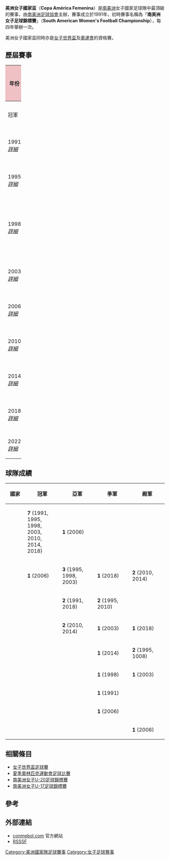 {{Infobox football tournament
| name                 = 美洲女子國家盃
| logo                 = Copa-America-Femenina-Logo.png
| caption              = 
| founded              = {{Start date and age|df=yes|1991}}
| organiser            = [[南美洲足球協會|南美洲足球協會]]<br> (CONMEBOL)
| region               = [[南美洲|南美洲]]
| number of teams      = 10 隊
| qualifier for        = [[國際足協女子世界盃|女子世界盃]]
| current champion     = {{fbw|BRA}}（第 7 次）
| most successful team = {{fbw|BRA}}（7 次）
| website              = http://www.conmebol.com/en/copa-america-femenina
}}

'''美洲女子國家盃'''（'''Copa América Femenina'''）是[[南美洲|南美洲]]女子國家足球隊中最頂級的賽事，由[[南美洲足球協會|南美洲足球協會]]主辦，賽事成立於1991年，初時賽事名稱為「'''南美洲女子足球錦標賽'''」（'''South American Women's Football Championship'''），每四年舉辦一次。

美洲女子國家盃同時亦是[[女子世界盃足球賽|女子世界盃]]及[[夏季奧林匹克運動會足球比賽|奧運會]]的資格賽。

== 歷屆賽事 ==
{| border="1" style="border-collapse:collapse; font-size:100%;" cellpadding="3" cellspacing="0" width="100%"
|- 
!rowspan="2" width="5%" style="background:#EFC1C4" |年份
!rowspan="2" width="9%" style="background:#EFC1C4" |主辦國
!rowspan="10" width="1%" |
!colspan="3" style="background:#EFC1C4" |決賽
!rowspan="10" width="1%" |
!colspan="3" style="background:#EFC1C4" |季軍戰
!rowspan="10" width="1%" |
!rowspan="2" width="6%" style="background:#EFC1C4" |參賽<br>隊數
|-
!width="15%" bgcolor=gold|冠軍
!width="9%"|比數
!width="15%" bgcolor=silver|亞軍
!width="15%" bgcolor=a67d3d|季軍
!width="9%"|比數
!width="15%" bgcolor=9acdff|殿軍

|- align=center bgcolor="#FFF0FF"
|1991<br />''[[1991年南美洲女子足球錦標賽|詳細]]''
|{{flag|BRA}}
|'''{{fbw-big|BRA}}'''
|'''小組賽'''
|{{fbw-big|CHI}}
|{{fbw-big|VEN}}
|colspan=2|'''N/A'''
| 3

|- align=center bgcolor="#FFD4E4"
|1995<br />''[[1995年南美洲女子足球錦標賽|詳細]]''
|{{flag|BRA}}
|'''{{fbw-big|BRA}}'''
|'''小組賽'''
|{{fbw-big|ARG}}
|{{fbw-big|CHI}}
|'''小組賽'''
|{{fbw-big|ECU}}
| 5

|- align=center bgcolor="#FFF0FF"
|1998<br />''[[1998年南美洲女子足球錦標賽|詳細]]''
|{{flag|ARG}}
|'''{{fbw-big|BRA}}'''
|'''7–1'''
|{{fbw-big|ARG}}
|{{fbw-big|PER}}
|'''3–3'''<small>（[[加時賽|加時]]）<br>'''5–4'''（[[互射十二碼|十二碼]]）</small>
|{{fbw-big|ECU}}
| 10

|- align=center bgcolor="#FFD4E4"
|2003<br />''[[2003年南美洲女子足球錦標賽|詳細]]''
|{{flag|PER}}
|'''{{fbw-big|BRA}}'''
|'''小組賽'''
|{{fbw-big|ARG}}
|{{fbw-big|COL}}
|'''小組賽'''
|{{fbw-big|PER}}
| 10

|- align=center bgcolor="#FFF0FF"
|2006<br />''[[2006年南美洲女子足球錦標賽|詳細]]''
|{{flag|ARG}}
|'''{{fbw-big|ARG}}'''
|'''小組賽'''
|{{fbw-big|BRA}}
|{{fbw-big|URU}}
|'''小組賽'''
|{{fbw-big|PAR}}
| 10

|- align=center bgcolor="#FFD4E4"
|2010<br />''[[2010年南美洲女子足球錦標賽|詳細]]''
|{{flag|ECU}}
|'''{{fbw-big|BRA}}'''
|'''小組賽'''
|{{fbw-big|COL}}
|{{fbw-big|CHI}}
|'''小組賽'''
|{{fbw-big|ARG}}
| 10

|- align=center bgcolor="#FFF0FF"
|2014<br />''[[2014年美洲女子國家盃|詳細]]''
|{{flag|ECU}}
|'''{{fbw-big|BRA}}'''
|'''小組賽'''
|{{fbw-big|COL}}
|{{fbw-big|ECU}}
|'''小組賽'''
|{{fbw-big|ARG}}
| 10

|- align=center bgcolor="#FFD4E4"
|2018<br />''[[2018年美洲女子國家盃|詳細]]''
|{{flag|CHI}}
|'''{{fbw-big|BRA}}'''
|'''小組賽'''
|{{fbw-big|CHI}}
|{{fbw-big|ARG}}
|'''小組賽'''
|{{fbw-big|COL}}
| 10

|- align=center bgcolor="#FFF0FF"
|2022<br />''[[2022年美洲女子國家盃|詳細]]''
|{{flag|COL}}
|}

== 球隊成績 ==
{| class="wikitable"
|-
! style="width:10%;"| 國家
! style="width:18%;"| 冠軍
! style="width:18%;"| 亞軍
! style="width:18%;"| 季軍
! style="width:18%;"| 殿軍
|-
|{{fbw|BRA}}
|bgcolor=gold|'''7''' (1991, 1995, 1998, 2003, 2010, 2014, 2018)
|bgcolor=silver|'''1''' (2006)
|
|
|-
|{{fbw|ARG}}
|bgcolor=gold|'''1''' (2006)
|bgcolor=silver|'''3''' (1995, 1998, 2003)
|bgcolor=a67d3d|'''1''' (2018)
|bgcolor=9acdff|'''2''' (2010, 2014)
|-
|{{fbw|CHI}}
|
|bgcolor=silver|'''2''' (1991, 2018)
|bgcolor=a67d3d|'''2''' (1995, 2010)
|
|-
|{{fbw|COL}}
|
|bgcolor=silver|'''2''' (2010, 2014)
|bgcolor=a67d3d|'''1''' (2003)
|bgcolor=9acdff|'''1''' (2018)
|-
|{{fbw|ECU}}
|
|
|bgcolor=a67d3d|'''1''' (2014)
|bgcolor=9acdff|'''2''' (1995, 1008)
|-
|{{fbw|PER}}
|
|
|bgcolor=a67d3d|'''1''' (1998)
|bgcolor=9acdff|'''1''' (2003)
|-
|{{fbw|VEN}}
|
|
|bgcolor=a67d3d|'''1''' (1991)
|
|-
|{{fbw|URU}}
|
|
|bgcolor=a67d3d|'''1''' (2006)
|
|-
|{{fbw|PAR}}
|
|
|
|bgcolor=9acdff|'''1''' (2006)
|}

== 相關條目 ==
*[[女子世界盃足球賽|女子世界盃足球賽]]
*[[夏季奧林匹克運動會足球比賽|夏季奧林匹克運動會足球比賽]]
*[[南美洲女子U-20足球錦標賽|南美洲女子U-20足球錦標賽]]
*[[南美洲女子U-17足球錦標賽|南美洲女子U-17足球錦標賽]]

== 參考 ==
{{reflist}}

== 外部連結 ==
*[http://www.conmebol.com/en/copa-america-femenina/ conmebol.com] {{Wayback|url=http://www.conmebol.com/en/copa-america-femenina/ |date=20160806195850 }} 官方網站
*[http://www.rsssf.com/tabless/sam-women.html RSSSF] {{Wayback|url=http://www.rsssf.com/tabless/sam-women.html |date=20160304210832 }}

{{南美洲足球協會賽事}}
{{国际女子足球}}

[[Category:美洲國家隊足球賽事|Category:美洲國家隊足球賽事]]
[[Category:女子足球赛事|Category:女子足球赛事]]
